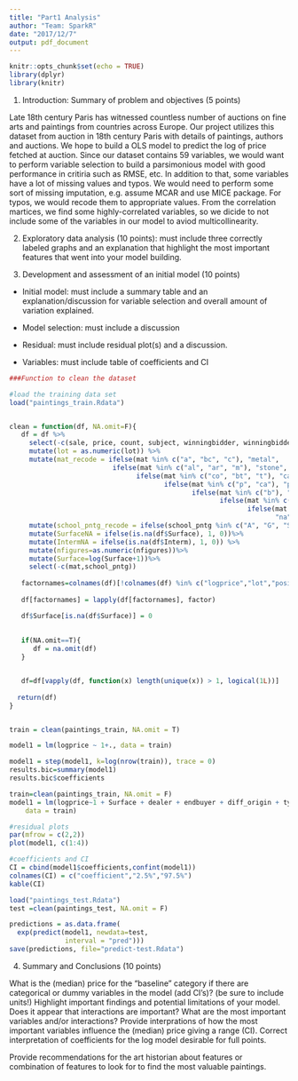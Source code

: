 ```yaml
---
title: "Part1 Analysis"
author: "Team: SparkR"
date: "2017/12/7"
output: pdf_document
---
```


```r
knitr::opts_chunk$set(echo = TRUE)
library(dplyr)
library(knitr)
```

1. Introduction: Summary of problem and objectives (5 points)

Late 18th century Paris has witnessed countless number of auctions on fine arts and paintings from countries across Europe. Our project utilizes this dataset from auction in 18th century Paris with details of paintings, authors and auctions. 
We hope to build a OLS model to predict the log of price fetched at auction. Since our dataset contains 59 variables, we would want to perform variable selection to build a parsimonious model with good performance in critiria such as RMSE, etc. 
In addition to that, some variables have a lot of missing values and typos. We would need to perform some sort of missing imputation, e.g. assume MCAR and use MICE package. For typos, we would recode them to appropriate values.
From the correlation martices, we find some highly-correlated variables, so we dicide to not include some of the variables in our model to aviod multicollinearity.


2. Exploratory data analysis (10 points): must include three correctly labeled graphs and an explanation that highlight the most important features that went into your model building.



3. Development and assessment of an initial model (10 points)

* Initial model: must include a summary table and an explanation/discussion for variable selection and overall amount of variation explained. 

* Model selection: must include a discussion

* Residual: must include residual plot(s) and a discussion.  

* Variables: must include table of coefficients and CI
```r
###Function to clean the dataset

#load the training data set
load("paintings_train.Rdata")


clean = function(df, NA.omit=F){
   df = df %>% 
     select(-c(sale, price, count, subject, winningbidder, winningbiddertype, authorstandard, authorstyle, author, Height_in, Width_in, Surface_Rect, Diam_in, Surface_Rnd,material,materialCat)) %>%
     mutate(lot = as.numeric(lot)) %>%
     mutate(mat_recode = ifelse(mat %in% c("a", "bc", "c"), "metal",
                          ifelse(mat %in% c("al", "ar", "m"), "stone",
                                ifelse(mat %in% c("co", "bt", "t"), "canvas",
                                       ifelse(mat %in% c("p", "ca"), "paper",
                                              ifelse(mat %in% c("b"), "wood",
                                                     ifelse(mat %in% c("o", "e", "v"), "other",
                                                            ifelse(mat %in% c("n/a", ""), "na",
                                                                   "na")))))))) %>%
     mutate(school_pntg_recode = ifelse(school_pntg %in% c("A", "G", "S"), "other",school_pntg)) %>%
     mutate(SurfaceNA = ifelse(is.na(df$Surface), 1, 0))%>%
     mutate(IntermNA = ifelse(is.na(df$Interm), 1, 0)) %>%
     mutate(nfigures=as.numeric(nfigures))%>%
     mutate(Surface=log(Surface+1))%>%
     select(-c(mat,school_pntg))
   
   factornames=colnames(df)[!colnames(df) %in% c("logprice","lot","position","Surface","nfigures")]
   
   df[factornames] = lapply(df[factornames], factor)

   df$Surface[is.na(df$Surface)] = 0
  
  
   if(NA.omit==T){
      df = na.omit(df)
   }


   df=df[vapply(df, function(x) length(unique(x)) > 1, logical(1L))]
   
  return(df) 
}


train = clean(paintings_train, NA.omit = T)

model1 = lm(logprice ~ 1+., data = train)

model1 = step(model1, k=log(nrow(train)), trace = 0)
results.bic=summary(model1)
results.bic$coefficients

train=clean(paintings_train, NA.omit = F)
model1 = lm(logprice~1 + Surface + dealer + endbuyer + diff_origin + type_intermed + engraved + mat_recode+school_pntg_recode+paired + lrgfont + lands_sc + othgenre + discauth + othartist+still_life,
    data = train)
```

```r
#residual plots
par(mfrow = c(2,2))
plot(model1, c(1:4))
```


```r
#coefficients and CI
CI = cbind(model1$coefficients,confint(model1))
colnames(CI) = c("coefficient","2.5%","97.5%")
kable(CI)
```

```r
load("paintings_test.Rdata")
test =clean(paintings_test, NA.omit = F)

predictions = as.data.frame(
  exp(predict(model1, newdata=test, 
              interval = "pred")))
save(predictions, file="predict-test.Rdata")
```

4. Summary and Conclusions (10 points)

What is the (median) price for the "baseline" category if there are categorical or dummy variables in the model (add CI's)?  (be sure to include units!) Highlight important findings and potential limitations of your model.  Does it appear that interactions are important?  What are the most important variables and/or interactions?  Provide interprations of how the most important variables influence the (median) price giving a range (CI).  Correct interpretation of coefficients for the log model desirable for full points.

Provide recommendations for the art historian about features or combination of features to look for to find the most valuable paintings.

```r

```

